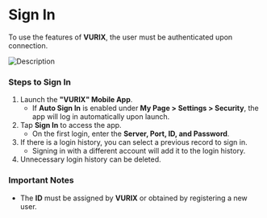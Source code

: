 # Sign In

To use the features of **VURIX**, the user must be authenticated upon connection.

![Description](blob:https://innodep.atlassian.net/18a0ce97-ef27-4a84-b2e6-c9a8b48f909b#media-blob-url=true&id=34ae51f3-dcc7-4897-82aa-fa2e36a264f0&contextId=800358914&collection=contentId-800358914)

### Steps to Sign In

1. Launch the **"VURIX" Mobile App**.
   - If **Auto Sign In** is enabled under **My Page > Settings > Security**, the app will log in automatically upon launch.
2. Tap **Sign In** to access the app.
   - On the first login, enter the **Server, Port, ID, and Password**.
3. If there is a login history, you can select a previous record to sign in.
   - Signing in with a different account will add it to the login history.
4. Unnecessary login history can be deleted.

### Important Notes

- The **ID** must be assigned by **VURIX** or obtained by registering a new user.
